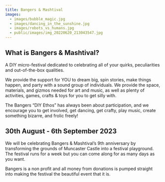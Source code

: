 ```yaml
---
title: Bangers & Mashtival
images:
  - images/bubble_magic.jpg
  - images/dancing_in_the_sunshine.jpg
  - images/robots_vs_humans.jpg
  - public/images/img_20220620_213043547.jpg
---
```

## What is Bangers & Mashtival?

A DIY micro-festival dedicated to celebrating all of your quirks, peculiarities and out-of-the-box qualities. 

We provide the support for YOU to dream big, spin stories, make things happen, and party with a sound group of individuals. We provide the space, materials, and gizmos needed for art and music, as well as plenty of activities, games, crafts & toys for you to get silly with. 

The Bangers “DIY Ethos” has always been about participation, and we encourage you to get involved, get dancing, get crafty, play music, create something bizarre, and frolic freely! 

## 30th August - 6th September 2023

We will be celebrating Bangers & Mashtival’s 9th anniversary by transforming the grounds of Muncaster Castle into a festival playground. The festival runs for a week b﻿ut you can come along for a﻿s many days as you want.

Bangers is a non profit and all money from donations is pumped straight into making the festival the beautiful event that it is.
